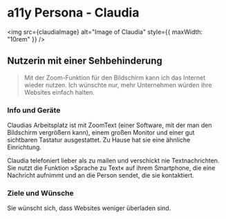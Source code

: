 
<Meta title="Accessibility/Personas/Claudia" />

# a11y Persona - Claudia

<img src={claudiaImage} alt="Image of Claudia" style={{ maxWidth: "10rem" }} />

## Nutzerin mit einer Sehbehinderung

> Mit der Zoom-Funktion für den Bildschirm kann ich das Internet wieder nutzen.
> Ich wünschte nur, mehr Unternehmen würden ihre Websites einfach halten.

### Info und Geräte

Claudias Arbeitsplatz ist mit ZoomText (einer Software, mit der man den
Bildschirm vergrößern kann), einem großen Monitor und einer gut sichtbaren
Tastatur ausgestattet. Zu Hause hat sie eine ähnliche Einrichtung.

Claudia telefoniert lieber als zu mailen und verschickt nie Textnachrichten. Sie
nutzt die Funktion »Sprache zu Text« auf ihrem Smartphone, die eine Nachricht
aufnimmt und an die Person sendet, die sie kontaktiert.

### Ziele und Wünsche

Sie wünscht sich, dass Websites weniger überladen sind.
